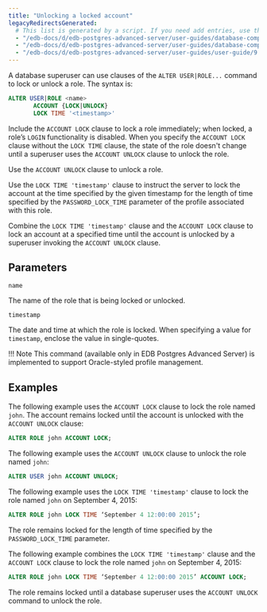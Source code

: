 ```yaml
---
title: "Unlocking a locked account"
legacyRedirectsGenerated:
  # This list is generated by a script. If you need add entries, use the `legacyRedirects` key.
  - "/edb-docs/d/edb-postgres-advanced-server/user-guides/database-compatibility-for-oracle-developers-guide/9.6/Database_Compatibility_for_Oracle_Developers_Guide_v9.6.1.034.html"
  - "/edb-docs/d/edb-postgres-advanced-server/user-guides/database-compatibility-for-oracle-developers-guide/9.5/Database_Compatibility_for_Oracle_Developers_Guide.1.034.html"
  - "/edb-docs/d/edb-postgres-advanced-server/user-guides/user-guide/9.5/EDB_Postgres_Enterprise_Guide.1.031.html"
---
```


<div id="unlocking_a_locked_account" class="registered_link"></div>

A database superuser can use clauses of the `ALTER USER|ROLE...` command to lock or unlock a role. The syntax is:

```sql
ALTER USER|ROLE <name>
       ACCOUNT {LOCK|UNLOCK}
       LOCK TIME '<timestamp>'
```

Include the `ACCOUNT LOCK` clause to lock a role immediately; when locked, a role’s `LOGIN` functionality is disabled. When you specify the `ACCOUNT LOCK` clause without the `LOCK TIME` clause, the state of the role doesn't change until a superuser uses the `ACCOUNT UNLOCK` clause to unlock the role.

Use the `ACCOUNT UNLOCK` clause to unlock a role.

Use the `LOCK TIME 'timestamp'` clause to instruct the server to lock the account at the time specified by the given timestamp for the length of time specified by the `PASSWORD_LOCK_TIME` parameter of the profile associated with this role.

Combine the `LOCK TIME 'timestamp'` clause and the `ACCOUNT LOCK` clause to lock an account at a specified time until the account is unlocked by a superuser invoking the `ACCOUNT UNLOCK` clause.

## Parameters

`name`

The name of the role that is being locked or unlocked.

`timestamp`

The date and time at which the role is locked. When specifying a value for `timestamp`, enclose the value in single-quotes.

!!! Note
    This command (available only in EDB Postgres Advanced Server) is implemented to support Oracle-styled profile management.

## Examples

The following example uses the `ACCOUNT LOCK` clause to lock the role named `john`. The account remains locked until the account is unlocked with the `ACCOUNT UNLOCK` clause:

```sql
ALTER ROLE john ACCOUNT LOCK;
```

The following example uses the `ACCOUNT UNLOCK` clause to unlock the role named `john`:

```sql
ALTER USER john ACCOUNT UNLOCK;
```

The following example uses the `LOCK TIME 'timestamp'` clause to lock the role named `john` on September 4, 2015:

```sql
ALTER ROLE john LOCK TIME ‘September 4 12:00:00 2015’;
```

The role remains locked for the length of time specified by the `PASSWORD_LOCK_TIME` parameter.

The following example combines the `LOCK TIME 'timestamp'` clause and the `ACCOUNT LOCK` clause to lock the role named `john` on September 4, 2015:

```sql
ALTER ROLE john LOCK TIME ‘September 4 12:00:00 2015’ ACCOUNT LOCK;
```

The role remains locked until a database superuser uses the `ACCOUNT UNLOCK` command to unlock the role.
